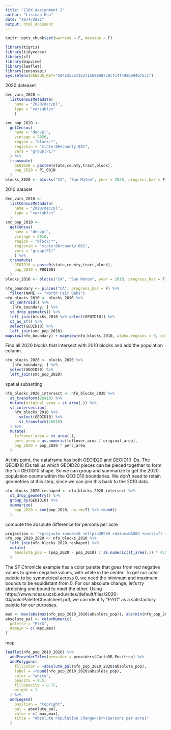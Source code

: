 ```yaml
---
title: "218X Assignment 2"
author: "Lisiman Hua"
date: "10/4/2021"
output: html_document
---
```

```r
knitr::opts_chunk$set(warning = F, message = F)
```
```r
library(tigris)
library(tidyverse)
library(sf)
library(mapview)
library(leaflet)
library(censusapi)
Sys.setenv(CENSUS_KEY="5042355b73b371569968738cfc4f492be94675c1")
```
2020 dateaset
```r
dec_vars_2020 <-
  listCensusMetadata(
    name = "2020/dec/pl",
    type = "variables"
    )

smc_pop_2020 <-
  getCensus(
    name = "dec/pl",
    vintage = 2020,
    region = "block:*", 
    regionin = "state:06+county:081",
    vars = "group(P1)"
  ) %>% 
  transmute(
    GEOID20 = paste0(state,county,tract,block),
    pop_2020 = P1_001N
  )
blocks_2020 <- blocks("CA", "San Mateo", year = 2020, progress_bar = F)
```
2010 dataset
```r
dec_vars_2010 <-
  listCensusMetadata(
    name = "2010/dec/pl",
    type = "variables"
  )
smc_pop_2010 <-
  getCensus(
    name = "dec/pl",
    vintage = 2010,
    region = "block:*", 
    regionin = "state:06+county:081",
    vars = "group(P1)"
    ) %>% 
  transmute(
    GEOID10 = paste0(state,county,tract,block),
    pop_2010 = P001001
  )
blocks_2010 <- blocks("CA", "San Mateo", year = 2010, progress_bar = F)
```

```r
nfo_boundary <- places("CA", progress_bar = F) %>% 
  filter(NAME == "North Fair Oaks")
nfo_blocks_2010 <- blocks_2010 %>% 
  st_centroid() %>% 
  .[nfo_boundary, ] %>% 
  st_drop_geometry() %>% 
  left_join(blocks_2010 %>% select(GEOID10)) %>% 
  st_as_sf() %>% 
  select(GEOID10) %>% 
  left_join(smc_pop_2010)
mapview(nfo_boundary) + mapview(nfo_blocks_2010, alpha.regions = 0, color = "red", lwd = 2)
```
Find all 2020 blocks that intersect with 2010 blocks and add the population column.
```r
nfo_blocks_2020 <- blocks_2020 %>%
  .[nfo_boundary, ] %>% 
  select(GEOID20) %>% 
  left_join(smc_pop_2020)
```
spatial subsetting
```r
nfo_blocks_2020_intersect <- nfo_blocks_2020 %>% 
  st_transform(26910) %>% 
  mutate(original_area = st_area(.)) %>% 
  st_intersection(
    nfo_blocks_2010 %>%
      select(GEOID10) %>% 
      st_transform(26910)
  ) %>% 
  mutate(
    leftover_area = st_area(.),
    perc_area = as.numeric(leftover_area / original_area),
    pop_2020 = pop_2020 * perc_area
  )
```
At this point, the dataframe has both GEOID20 and GEOID10 IDs. The GEOID10 IDs tell us which GEOID20 pieces can be pieced together to form the full GEOID10 shape. So we can group and summarize to get the 2020 population counts within the GEOID10 boundaries. We don't need to retain geometries at this step, since we can join this back to the 2010 data.
```r
nfo_blocks_2020_reshaped <- nfo_blocks_2020_intersect %>%
  st_drop_geometry() %>% 
  group_by(GEOID10) %>% 
  summarize(
    pop_2020 = sum(pop_2020, na.rm=T) %>% round()
  )
```
compute the absolute difference for persons per acre
```r
projection <- "+proj=utm +zone=10 +ellps=GRS80 +datum=NAD83 +units=ft +no_defs"
nfo_pop_2010_2020 <- nfo_blocks_2010 %>% 
  left_join(nfo_blocks_2020_reshaped) %>% 
  mutate(
    absolute_pop = (pop_2020 - pop_2010) / as.numeric(st_area(.)) * 43560
  )
```
The SF Chronicle example has a color palette that goes from red negative values to green negative values, with white in the center. To get our color palette to be symmetrical across 0, we need the minimum and maximum bounds to be equidistant from 0. For our absolute change, let's try stretching one bound to meet the other. Using https://www.nceas.ucsb.edu/sites/default/files/2020-04/colorPaletteCheatsheet.pdf, we can identify "PiYG" as a satisfactory palette for our purposes.

```r
max <- max(abs(max(nfo_pop_2010_2020$absolute_pop)), abs(min(nfo_pop_2010_2020$pop_2020)))
absolute_pal <- colorNumeric(
  palette = "PiYG",
  domain = c(-max,max)
)
```
map
```r
leaflet(nfo_pop_2010_2020) %>% 
  addProviderTiles(provider = providers$CartoDB.Positron) %>% 
  addPolygons(
    fillColor = ~absolute_pal(nfo_pop_2010_2020$absolute_pop),
    label = ~round(nfo_pop_2010_2020$absolute_pop),
    color = "white",
    opacity = 0.5,
    fillOpacity = 0.75,
    weight = 1
  ) %>% 
  addLegend(
    position = "topright",
    pal = absolute_pal,
    value = c(-max,max),
    title = "Absolute Population Change</br>(persons per acre)"
  )
```
